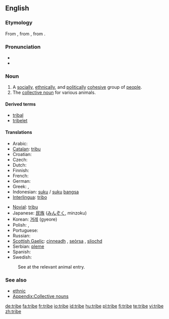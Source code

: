 ==English==

===Etymology===
From {{ME.}}, from {{OF.}} {{term|tribu|lang=fro}}, from {{L.}} {{term|tribus|lang=la}}.

===Pronunciation===
* {{audio|en-us-tribe.ogg|Audio (US)}}
* {{rhymes|aɪb}}

===Noun===
{{en-noun}}

# A [[social]]ly, [[ethnical]]ly, and [[political]]ly [[cohesive]] group of [[people]].
# The [[collective noun]] for various animals.

====Derived terms====
* [[tribal]]
* [[tribelet]]

====Translations====
{{trans-top|group of people}}
* Arabic: {{t|ar|قبيلة|f|sc=ARchar}}
* [[Catalan]]: [[tribu]] {{f}}
* Croatian: {{t|hr|pleme|n}}
* Czech: {{t-|cs|kmen|m}}
* Dutch: {{t+|nl|stam|m}}
* Finnish: {{t-|fi|heimo}}
* French: {{t+|fr|tribu|f}}
* German: {{t+|de|Stamm|m}}
* Greek: {{t+|el|φύλο|n|sc=Grek}}, {{t+|el|φυλή|f|sc=Grek}}
* Indonesian: [[suku]] / [[suku]] [[bangsa]]
* [[Interlingua]]: [[tribo]]
{{trans-mid}}
* [[Novial]]: [[tribu]]
* Japanese: [[民族]] ([[みんぞく]], minzoku)
* Korean: [[겨레]] (gyeore)
* Polish: {{t|pl|plemienny}}, {{t|pl|szczepowy}}
* Portuguese: {{t|pt|tribo|f}}
* Russian: {{t+|ru|племя|n|tr=plémja|sc=Cyrl}}
* [[Scottish Gaelic]]: [[cinneadh]] {{m}}, [[seòrsa]] {{m}}, [[sliochd]] {{m}}
* Serbian: [[pleme]] {{n}}
* Spanish: {{t-|es|tribu|f}}
* Swedish: {{t+|sv|stam}}
{{trans-bottom}}

{{trans-top|collective noun}}
: See at the relevant animal entry.
{{trans-bottom}}

===See also===
* [[ethnic]]
* [[Appendix:Collective nouns nouns-T|Appendix:Collective nouns]]

[[de:tribe]]
[[fa:tribe]]
[[fr:tribe]]
[[io:tribe]]
[[id:tribe]]
[[hu:tribe]]
[[pl:tribe]]
[[fi:tribe]]
[[te:tribe]]
[[vi:tribe]]
[[zh:tribe]]